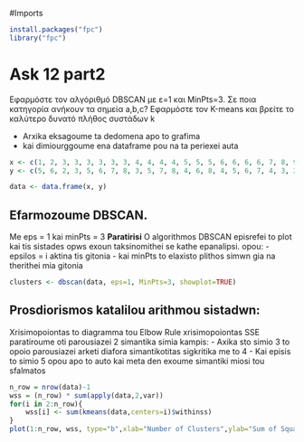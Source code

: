 #Imports
```r
install.packages("fpc") 
library("fpc")
```



# Ask 12 part2
Εφαρμόστε τον αλγόριθμό DBSCAN με ε=1 και MinPts=3. Σε ποια κατηγορία
ανήκουν τα σημεία a,b,c?
Εφαρμόστε τον Κ-means και βρείτε το καλύτερο δυνατό πλήθος συστάδων k

- Arxika eksagoume ta dedomena apo to grafima
- kai dimiourggoume ena dataframe pou na ta periexei auta

```r
x <- c(1, 2, 3, 3, 3, 3, 3, 3, 4, 4, 4, 4, 5, 5, 5, 6, 6, 6, 6, 7, 8, 9, 9)
y <- c(5, 6, 2, 3, 5, 6, 7, 8, 3, 5, 7, 8, 4, 6, 8, 4, 5, 6, 7, 4, 3, 2, 5)

data <- data.frame(x, y)
```

## Efarmozoume DBSCAN. 
Me eps = 1 kai minPts = 3
**Paratirisi** O algorithmos DBSCAN episrefei to plot kai tis sistades opws 
exoun taksinomithei se kathe epanalipsi.
opou:
- epsilos = i aktina tis gitonia
- kai minPts to elaxisto plithos simwn gia na therithei mia gitonia
```r
clusters <- dbscan(data, eps=1, MinPts=3, showplot=TRUE)
```

## Prosdiorismos katalilou arithmou sistadwn:

Xrisimopoiontas to diagramma tou Elbow Rule xrisimopoiontas SSE 
paratiroume oti parousiazei 2 simantika simia kampis:
- Axika sto simio 3 to opoio parousiazei arketi diafora simantikotitas sigkritika me to 4
- Kai episis to simio 5 opou apo to auto kai meta den exoume simantiki miosi tou sfalmatos
```r

n_row = nrow(data)-1
wss = (n_row) * sum(apply(data,2,var))
for(i in 2:n_row){
 	wss[i] <- sum(kmeans(data,centers=i)$withinss)
}
plot(1:n_row, wss, type="b",xlab="Number of Clusters",ylab="Sum of Square Errors per group")
```


